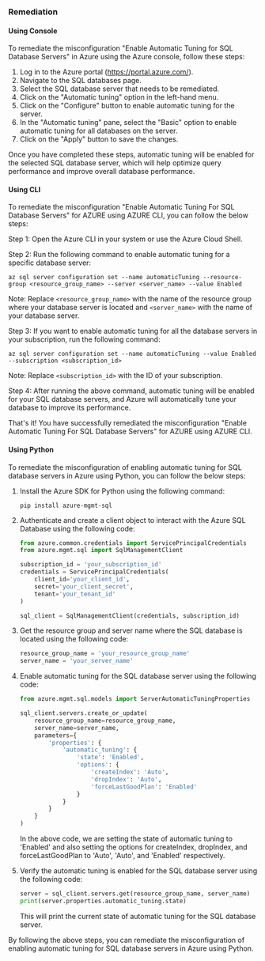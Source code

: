 ### Remediation

#### Using Console

To remediate the misconfiguration "Enable Automatic Tuning for SQL Database Servers" in Azure using the Azure console, follow these steps:

1. Log in to the Azure portal (https://portal.azure.com/).
2. Navigate to the SQL databases page.
3. Select the SQL database server that needs to be remediated.
4. Click on the "Automatic tuning" option in the left-hand menu.
5. Click on the "Configure" button to enable automatic tuning for the server.
6. In the "Automatic tuning" pane, select the "Basic" option to enable automatic tuning for all databases on the server.
7. Click on the "Apply" button to save the changes.

Once you have completed these steps, automatic tuning will be enabled for the selected SQL database server, which will help optimize query performance and improve overall database performance.

#### Using CLI

To remediate the misconfiguration "Enable Automatic Tuning For SQL Database Servers" for AZURE using AZURE CLI, you can follow the below steps:

Step 1: Open the Azure CLI in your system or use the Azure Cloud Shell.

Step 2: Run the following command to enable automatic tuning for a specific database server:

```
az sql server configuration set --name automaticTuning --resource-group <resource_group_name> --server <server_name> --value Enabled
```

Note: Replace `<resource_group_name>` with the name of the resource group where your database server is located and `<server_name>` with the name of your database server.

Step 3: If you want to enable automatic tuning for all the database servers in your subscription, run the following command:

```
az sql server configuration set --name automaticTuning --value Enabled --subscription <subscription_id>
```

Note: Replace `<subscription_id>` with the ID of your subscription.

Step 4: After running the above command, automatic tuning will be enabled for your SQL database servers, and Azure will automatically tune your database to improve its performance.

That's it! You have successfully remediated the misconfiguration "Enable Automatic Tuning For SQL Database Servers" for AZURE using AZURE CLI.

#### Using Python

To remediate the misconfiguration of enabling automatic tuning for SQL database servers in Azure using Python, you can follow the below steps:

1. Install the Azure SDK for Python using the following command:

   ```
   pip install azure-mgmt-sql
   ```

2. Authenticate and create a client object to interact with the Azure SQL Database using the following code:

   ```python
   from azure.common.credentials import ServicePrincipalCredentials
   from azure.mgmt.sql import SqlManagementClient
   
   subscription_id = 'your_subscription_id'
   credentials = ServicePrincipalCredentials(
       client_id='your_client_id',
       secret='your_client_secret',
       tenant='your_tenant_id'
   )
   
   sql_client = SqlManagementClient(credentials, subscription_id)
   ```

3. Get the resource group and server name where the SQL database is located using the following code:

   ```python
   resource_group_name = 'your_resource_group_name'
   server_name = 'your_server_name'
   ```

4. Enable automatic tuning for the SQL database server using the following code:

   ```python
   from azure.mgmt.sql.models import ServerAutomaticTuningProperties
   
   sql_client.servers.create_or_update(
       resource_group_name=resource_group_name,
       server_name=server_name,
       parameters={
           'properties': {
               'automatic_tuning': {
                   'state': 'Enabled',
                   'options': {
                       'createIndex': 'Auto',
                       'dropIndex': 'Auto',
                       'forceLastGoodPlan': 'Enabled'
                   }
               }
           }
       }
   )
   ```

   In the above code, we are setting the state of automatic tuning to 'Enabled' and also setting the options for createIndex, dropIndex, and forceLastGoodPlan to 'Auto', 'Auto', and 'Enabled' respectively.

5. Verify the automatic tuning is enabled for the SQL database server using the following code:

   ```python
   server = sql_client.servers.get(resource_group_name, server_name)
   print(server.properties.automatic_tuning.state)
   ```

   This will print the current state of automatic tuning for the SQL database server.

By following the above steps, you can remediate the misconfiguration of enabling automatic tuning for SQL database servers in Azure using Python.

